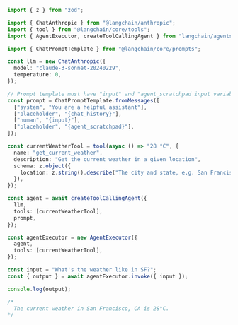 ```typescript
import { z } from "zod";

import { ChatAnthropic } from "@langchain/anthropic";
import { tool } from "@langchain/core/tools";
import { AgentExecutor, createToolCallingAgent } from "langchain/agents";

import { ChatPromptTemplate } from "@langchain/core/prompts";

const llm = new ChatAnthropic({
  model: "claude-3-sonnet-20240229",
  temperature: 0,
});

// Prompt template must have "input" and "agent_scratchpad input variables"
const prompt = ChatPromptTemplate.fromMessages([
  ["system", "You are a helpful assistant"],
  ["placeholder", "{chat_history}"],
  ["human", "{input}"],
  ["placeholder", "{agent_scratchpad}"],
]);

const currentWeatherTool = tool(async () => "28 °C", {
  name: "get_current_weather",
  description: "Get the current weather in a given location",
  schema: z.object({
    location: z.string().describe("The city and state, e.g. San Francisco, CA"),
  }),
});

const agent = await createToolCallingAgent({
  llm,
  tools: [currentWeatherTool],
  prompt,
});

const agentExecutor = new AgentExecutor({
  agent,
  tools: [currentWeatherTool],
});

const input = "What's the weather like in SF?";
const { output } = await agentExecutor.invoke({ input });

console.log(output);

/* 
  The current weather in San Francisco, CA is 28°C.
*/
```